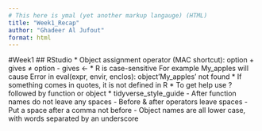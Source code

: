 ```yaml
---
# This here is ymal (yet another markup langauge) (HTML)
title: "Week1_Recap"
author: "Ghadeer Al Jufout"
format: html
---
```


#Week1 
## RStudio
  * Object assignment operator (MAC shortcut):
  option + gives ≠
  option - gives <- 
  * R is case-sensitive 
  For example My_apples will cause Error in eval(expr, envir, enclos): object'My_apples' not found
  * If something comes in quotes, it is not defined in R 
  * To get help use ? followed by function or object 
  * tidyverse_style_guide
    - After function names do not leave any spaces 
    - Before & after operators leave spaces 
    - Put a space after a comma not before
    - Object names are all lower case, with words separated by an underscore
    
    
